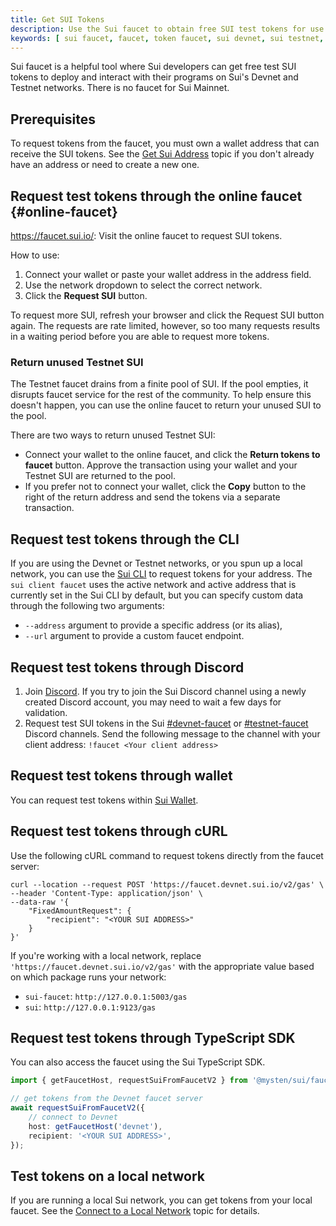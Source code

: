 ```yaml
---
title: Get SUI Tokens
description: Use the Sui faucet to obtain free SUI test tokens for use on the Sui Devnet and Testnet networks. 
keywords: [ sui faucet, faucet, token faucet, sui devnet, sui testnet, devnet, testnet, get free tokens, free tokens ]
---
```


Sui faucet is a helpful tool where Sui developers can get free test SUI tokens to deploy and interact with their programs on Sui's Devnet and Testnet networks. There is no faucet for Sui Mainnet.

## Prerequisites

To request tokens from the faucet, you must own a wallet address that can receive the SUI tokens. See the [Get Sui Address](./get-address.mdx) topic if you don't already have an address or need to create a new one.

## Request test tokens through the online faucet {#online-faucet}

https://faucet.sui.io/: Visit the online faucet to request SUI tokens.

How to use:

1. Connect your wallet or paste your wallet address in the address field.
1. Use the network dropdown to select the correct network.
1. Click the **Request SUI** button. 

To request more SUI, refresh your browser and click the Request SUI button again. The requests are rate limited, however, so too many requests results in a waiting period before you are able to request more tokens. 

### Return unused Testnet SUI

The Testnet faucet drains from a finite pool of SUI. If the pool empties, it disrupts faucet service for the rest of the community. To help ensure this doesn't happen, you can use the online faucet to return your unused SUI to the pool.

There are two ways to return unused Testnet SUI:

- Connect your wallet to the online faucet, and click the **Return tokens to faucet** button. Approve the transaction using your wallet and your Testnet SUI are returned to the pool.
- If you prefer not to connect your wallet, click the **Copy** button to the right of the return address and send the tokens via a separate transaction.

## Request test tokens through the CLI

If you are using the Devnet or Testnet networks, or you spun up a local network, you can use the [Sui CLI](../../../references/cli/client.mdx) to request tokens for your address. The `sui client faucet` uses the active network and active address that is currently set in the Sui CLI by default, but you can specify custom data through the following two arguments:

- `--address` argument to provide a specific address (or its alias),
- `--url` argument to provide a custom faucet endpoint.

## Request test tokens through Discord

1. Join [Discord](https://discord.gg/sui).
   If you try to join the Sui Discord channel using a newly created Discord account, you may need to wait a few days for validation.
1. Request test SUI tokens in the Sui [#devnet-faucet](https://discord.com/channels/916379725201563759/971488439931392130) or [#testnet-faucet](https://discord.com/channels/916379725201563759/1037811694564560966) Discord channels. Send the following message to the channel with your client address:
   `!faucet <Your client address>`

## Request test tokens through wallet

You can request test tokens within [Sui Wallet](https://github.com/MystenLabs/mysten-app-docs/blob/main/mysten-sui-wallet.md#add-sui-tokens-to-your-sui-wallet).

## Request test tokens through cURL

Use the following cURL command to request tokens directly from the faucet server:

```
curl --location --request POST 'https://faucet.devnet.sui.io/v2/gas' \
--header 'Content-Type: application/json' \
--data-raw '{
    "FixedAmountRequest": {
        "recipient": "<YOUR SUI ADDRESS>"
    }
}'
```

If you're working with a local network, replace `'https://faucet.devnet.sui.io/v2/gas'` with the appropriate value based on which package runs your network:

- `sui-faucet`: `http://127.0.0.1:5003/gas`
- `sui`: `http://127.0.0.1:9123/gas`

## Request test tokens through TypeScript SDK

You can also access the faucet using the Sui TypeScript SDK.

```typescript
import { getFaucetHost, requestSuiFromFaucetV2 } from '@mysten/sui/faucet';

// get tokens from the Devnet faucet server
await requestSuiFromFaucetV2({
	// connect to Devnet
	host: getFaucetHost('devnet'),
	recipient: '<YOUR SUI ADDRESS>',
});
```

## Test tokens on a local network

If you are running a local Sui network, you can get tokens from your local faucet. See the [Connect to a Local Network](./local-network.mdx#use-the-local-faucet) topic for details.
